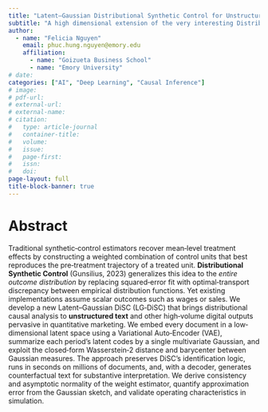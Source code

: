```yaml
---
title: "Latent–Gaussian Distributional Synthetic Control for Unstructured Marketing Content"
subtitle: "A high dimensional extension of the very interesting Distributional Synthetic Control method."
author: 
  - name: "Felicia Nguyen"
    email: phuc.hung.nguyen@emory.edu
    affiliation:
      - name: "Goizueta Business School"
      - name: "Emory University"
# date:
categories: ["AI", "Deep Learning", "Causal Inference"]
# image: 
# pdf-url: 
# external-url:
# external-name:
# citation:
#   type: article-journal
#   container-title: 
#   volume: 
#   issue:
#   page-first:
#   issn:
#   doi:
page-layout: full
title-block-banner: true
---
```


# Abstract

Traditional synthetic‐control estimators recover mean‐level treatment effects by constructing a weighted combination of control units that best reproduces the pre‐treatment trajectory of a treated unit. **Distributional Synthetic Control** (Gunsilius, 2023) generalizes this idea to the *entire outcome distribution* by replacing squared‐error fit with optimal‐transport discrepancy between empirical distribution functions. Yet existing implementations assume scalar outcomes such as wages or sales. We develop a new Latent–Gaussian DiSC (LG‑DiSC) that brings distributional causal analysis to **unstructured text** and other high‐volume digital outputs pervasive in quantitative marketing. We embed every document in a low‐dimensional latent space using a Variational Auto‑Encoder (VAE), summarize each period’s latent codes by a single multivariate Gaussian, and exploit the closed‐form Wasserstein‑2 distance and barycenter between Gaussian measures. The approach preserves DiSC’s identification logic, runs in seconds on millions of documents, and, with a decoder, generates counterfactual text for substantive interpretation. We derive consistency and asymptotic normality of the weight estimator, quantify approximation error from the Gaussian sketch, and validate operating characteristics in simulation.